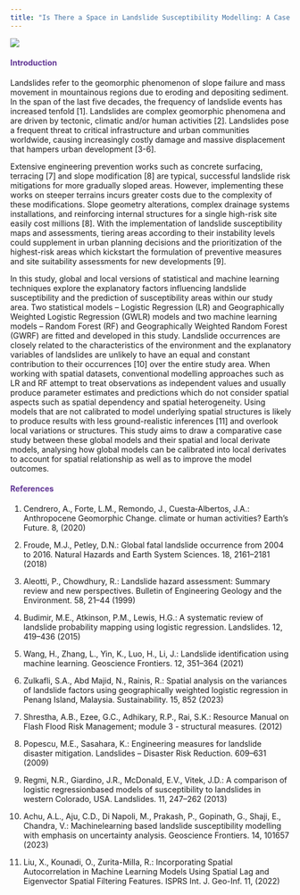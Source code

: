 ```yaml
---
title: "Is There a Space in Landslide Susceptibility Modelling: A Case Study of Valtellina Valley, Northern Italy" 
---
```


![](images/landslides%20(4).png)

::: {style="color: #603494;"}
#### Introduction {style="color: #603494;"}
:::

Landslides refer to the geomorphic phenomenon of slope failure and mass movement in mountainous regions due to eroding and depositing sediment. In the span of the last five decades, the frequency of landslide events has increased tenfold \[1\]. Landslides are complex geomorphic phenomena and are driven by tectonic, climatic and/or human activities \[2\]. Landslides pose a frequent threat to critical infrastructure and urban communities worldwide, causing increasingly costly damage and massive displacement that hampers urban development \[3-6\].

Extensive engineering prevention works such as concrete surfacing, terracing \[7\] and slope modification \[8\] are typical, successful landslide risk mitigations for more gradually sloped areas. However, implementing these works on steeper terrains incurs greater costs due to the complexity of these modifications. Slope geometry alterations, complex drainage systems installations, and reinforcing internal structures for a single high-risk site easily cost millions \[8\]. With the implementation of landslide susceptibility maps and assessments, tiering areas according to their instability levels could supplement in urban planning decisions and the prioritization of the highest-risk areas which kickstart the formulation of preventive measures and site suitability assessments for new developments \[9\].

In this study, global and local versions of statistical and machine learning techniques explore the explanatory factors influencing landslide susceptibility and the prediction of susceptibility areas within our study area. Two statistical models -- Logistic Regression (LR) and Geographically Weighted Logistic Regression (GWLR) models and two machine learning models -- Random Forest (RF) and Geographically Weighted Random Forest (GWRF) are fitted and developed in this study. Landslide occurrences are closely related to the characteristics of the environment and the explanatory variables of landslides are unlikely to have an equal and constant contribution to their occurrences \[10\] over the entire study area. When working with spatial datasets, conventional modelling approaches such as LR and RF attempt to treat observations as independent values and usually produce parameter estimates and predictions which do not consider spatial aspects such as spatial dependency and spatial heterogeneity. Using models that are not calibrated to model underlying spatial structures is likely to produce results with less ground-realistic inferences \[11\] and overlook local variations or structures. This study aims to draw a comparative case study between these global models and their spatial and local derivate models, analysing how global models can be calibrated into local derivates to account for spatial relationship as well as to improve the model outcomes.

::: {style="color: #603494;"}
#### References {style="color: #603494;"}
:::

1.  Cendrero, A., Forte, L.M., Remondo, J., Cuesta‐Albertos, J.A.: Anthropocene Geomorphic Change. climate or human activities? Earth's Future. 8, (2020)

2.  Froude, M.J., Petley, D.N.: Global fatal landslide occurrence from 2004 to 2016. Natural Hazards and Earth System Sciences. 18, 2161--2181 (2018)

3.  Aleotti, P., Chowdhury, R.: Landslide hazard assessment: Summary review and new perspectives. Bulletin of Engineering Geology and the Environment. 58, 21--44 (1999)

4.  Budimir, M.E., Atkinson, P.M., Lewis, H.G.: A systematic review of landslide probability mapping using logistic regression. Landslides. 12, 419--436 (2015)

5.  Wang, H., Zhang, L., Yin, K., Luo, H., Li, J.: Landslide identification using machine learning. Geoscience Frontiers. 12, 351--364 (2021)

6.  Zulkafli, S.A., Abd Majid, N., Rainis, R.: Spatial analysis on the variances of landslide factors using geographically weighted logistic regression in Penang Island, Malaysia. Sustainability. 15, 852 (2023)

7.  Shrestha, A.B., Ezee, G.C., Adhikary, R.P., Rai, S.K.: Resource Manual on Flash Flood Risk Management; module 3 - structural measures. (2012)

8.  Popescu, M.E., Sasahara, K.: Engineering measures for landslide disaster mitigation. Landslides -- Disaster Risk Reduction. 609--631 (2009)

9.  Regmi, N.R., Giardino, J.R., McDonald, E.V., Vitek, J.D.: A comparison of logistic regressionbased models of susceptibility to landslides in western Colorado, USA. Landslides. 11, 247--262 (2013)

10. Achu, A.L., Aju, C.D., Di Napoli, M., Prakash, P., Gopinath, G., Shaji, E., Chandra, V.: Machinelearning based landslide susceptibility modelling with emphasis on uncertainty analysis. Geoscience Frontiers. 14, 101657 (2023)

11. Liu, X., Kounadi, O., Zurita-Milla, R.: Incorporating Spatial Autocorrelation in Machine Learning Models Using Spatial Lag and Eigenvector Spatial Filtering Features. ISPRS Int. J. Geo-Inf. 11, (2022)
